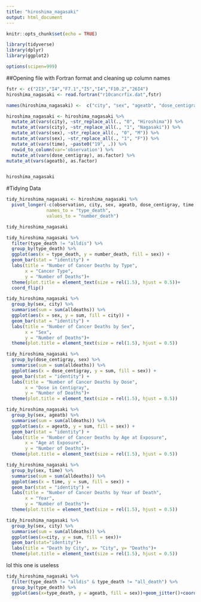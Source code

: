 ```yaml
---
title: "hiroshima_nagasaki"
output: html_document
---
```


```r
knitr::opts_chunk$set(echo = TRUE)
```

```r
library(tidyverse)
library(dplyr)
library(ggplot2)
```


```r
options(scipen=999)
```

##Opening file with Fortran format and cleaning up column names
```r
fstr <- c("2I3","I4","F7.1","I5","I4","F10.2","26I4")
hiroshima_nagasaki <- read.fortran("r10cancrfix.dat",fstr)

names(hiroshima_nagasaki) <-  c("city", "sex", "ageatb", "dose_centigray", "time", "index", "total_year", "alldeaths", "alldis", "allneo", "allmal", "leuk", "nonleuk", "digest", "esoph", "stomach", "colon", "rectum", "liver", "gallbldr", "pancreas", "othrdig", "resp", "lung", "fbreast", "fgenital", "cervix", "ovary", "prostate", "urinary", "lymphoma", "myeloma", "othrca")

hiroshima_nagasaki <- hiroshima_nagasaki %>% 
  mutate_at(vars(city), ~str_replace_all(., "0", "Hiroshima")) %>% 
  mutate_at(vars(city), ~str_replace_all(., "1", "Nagasaki")) %>% 
  mutate_at(vars(sex), ~str_replace_all(., "0", "M")) %>% 
  mutate_at(vars(sex), ~str_replace_all(., "1", "F")) %>%
  mutate_at(vars(time), ~paste0("19", .)) %>% 
  rowid_to_column(var='observation') %>% 
  mutate_at(vars(dose_centigray), as.factor) %>% 
mutate_at(vars(ageatb), as.factor)


hiroshima_nagasaki
```

#Tidying Data
```r
tidy_hiroshima_nagasaki <- hiroshima_nagasaki %>% 
  pivot_longer(-c(observation, city, sex, ageatb, dose_centigray, time, index, total_year, alldeaths),
               names_to = "type_death",
               values_to = "number_death")

tidy_hiroshima_nagasaki
```


```r
tidy_hiroshima_nagasaki %>% 
  filter(type_death != "alldis") %>% 
  group_by(type_death) %>% 
  ggplot(aes(x = type_death, y = number_death, fill = sex)) + 
  geom_bar(stat = "identity") +
  labs(title = "Number of Cancer Deaths by Type",
       x = "Cancer Type",
       y = "Number of Deaths")+ 
  theme(plot.title = element_text(size = rel(1.5), hjust = 0.5))+
  coord_flip()
```

```r
tidy_hiroshima_nagasaki %>% 
  group_by(sex, city) %>% 
  summarise(sum = sum(alldeaths)) %>% 
  ggplot(aes(x = sex, y = sum, fill = city)) + 
  geom_bar(stat = "identity") +
  labs(title = "Number of Cancer Deaths by Sex",
       x = "Sex",
       y = "Number of Deaths")+ 
  theme(plot.title = element_text(size = rel(1.5), hjust = 0.5))
```


```r
tidy_hiroshima_nagasaki %>% 
  group_by(dose_centigray, sex) %>% 
  summarise(sum = sum(alldeaths)) %>% 
  ggplot(aes(x = dose_centigray, y = sum, fill = sex)) + 
  geom_bar(stat = "identity") +
  labs(title = "Number of Cancer Deaths by Dose",
       x = "Dose in Centigray",
       y = "Number of Deaths")+ 
  theme(plot.title = element_text(size = rel(1.5), hjust = 0.5))
```

```r
tidy_hiroshima_nagasaki %>% 
  group_by(sex, ageatb) %>% 
  summarise(sum = sum(alldeaths)) %>% 
  ggplot(aes(x = ageatb, y = sum, fill = sex)) + 
  geom_bar(stat = "identity") +
  labs(title = "Number of Cancer Deaths by Age at Exposure",
       x = "Age at Exposure",
       y = "Number of Deaths")+ 
  theme(plot.title = element_text(size = rel(1.5), hjust = 0.5))
```


```r
tidy_hiroshima_nagasaki %>% 
  group_by(sex, time) %>% 
  summarise(sum = sum(alldeaths)) %>% 
  ggplot(aes(x = time, y = sum, fill = sex)) + 
  geom_bar(stat = "identity") +
  labs(title = "Number of Cancer Deaths by Year of Death",
       x = "Year",
       y = "Number of Deaths")+ 
  theme(plot.title = element_text(size = rel(1.5), hjust = 0.5))
```

```r
tidy_hiroshima_nagasaki %>% 
  group_by(sex, city) %>% 
  summarise(sum = sum(alldeaths)) %>% 
  ggplot(aes(x=city, y = sum, fill = sex))+
  geom_bar(stat="identity")+
  labs(title = "Death by City", x= "City", y= "Deaths")+
  theme(plot.title = element_text(size = rel(1.5), hjust = 0.5))
```

lol this one is useless
```r
tidy_hiroshima_nagasaki %>% 
  filter(type_death != "alldis" & type_death != "all_death") %>% 
  group_by(type_death) %>%
  ggplot(aes(x=type_death, y = ageatb, fill = sex))+geom_jitter()+coord_flip()
```


